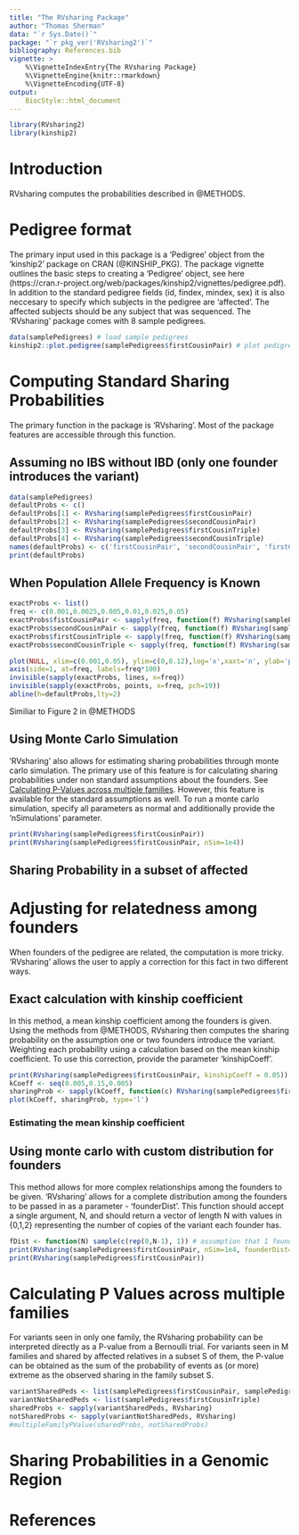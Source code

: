 ```yaml
---
title: "The RVsharing Package"
author: "Thomas Sherman"
data: "`r Sys.Date()`"
package: "`r pkg_ver('RVsharing2')`"
bibliography: References.bib
vignette: >
    %\VignetteIndexEntry{The RVsharing Package}
    %\VignetteEngine{knitr::rmarkdown}
    %\VignetteEncoding{UTF-8}
output:
    BiocStyle::html_document
---
```


```r
library(RVsharing2)
library(kinship2)
```

# Introduction

RVsharing computes the probabilities described in @METHODS.

# Pedigree format

The primary input used in this package is a 'Pedigree' object from the 'kinship2' package on CRAN (@KINSHIP_PKG). The package vignette outlines the basic steps to creating a 'Pedigree' object, see here (https://cran.r-project.org/web/packages/kinship2/vignettes/pedigree.pdf). In addition to the standard pedigree fields (id, findex, mindex, sex) it is also neccesary to specify which subjects in the pedigree are 'affected'. The affected subjects should be any subject that was sequenced. The 'RVsharing' package comes with 8 sample pedigrees.

```r
data(samplePedigrees) # load sample pedigrees
kinship2::plot.pedigree(samplePedigrees$firstCousinPair) # plot pedigree
```

# Computing Standard Sharing Probabilities

The primary function in the package is 'RVsharing'. Most of the package features are accessible through this function. 

## Assuming no IBS without IBD (only one founder introduces the variant)

```r
data(samplePedigrees)
defaultProbs <- c()
defaultProbs[1] <- RVsharing(samplePedigrees$firstCousinPair)
defaultProbs[2] <- RVsharing(samplePedigrees$secondCousinPair)
defaultProbs[3] <- RVsharing(samplePedigrees$firstCousinTriple)
defaultProbs[4] <- RVsharing(samplePedigrees$secondCousinTriple)
names(defaultProbs) <- c('firstCousinPair', 'secondCousinPair', 'firstCousinTriple', 'secondCousinTriple')
print(defaultProbs)
```

## When Population Allele Frequency is Known

```r
exactProbs <- list()
freq <- c(0.001,0.0025,0.005,0.01,0.025,0.05)
exactProbs$fistCousinPair <- sapply(freq, function(f) RVsharing(samplePedigrees$firstCousinPair, alleleFreq=f))
exactProbs$secondCousinPair <- sapply(freq, function(f) RVsharing(samplePedigrees$secondCousinPair, alleleFreq=f))
exactProbs$firstCousinTriple <- sapply(freq, function(f) RVsharing(samplePedigrees$firstCousinTriple, alleleFreq=f))
exactProbs$secondCousinTriple <- sapply(freq, function(f) RVsharing(samplePedigrees$secondCousinTriple, alleleFreq=f))

plot(NULL, xlim=c(0.001,0.05), ylim=c(0,0.12),log='x',xaxt='n', ylab='probability of sharing', xlab='variant frequency [%]')
axis(side=1, at=freq, labels=freq*100)
invisible(sapply(exactProbs, lines, x=freq))
invisible(sapply(exactProbs, points, x=freq, pch=19))
abline(h=defaultProbs,lty=2)
```

Similiar to Figure 2 in @METHODS

## Using Monte Carlo Simulation

'RVsharing' also allows for estimating sharing probabilities through monte carlo simulation. The primary use of this feature is for calculating sharing probabilities under non standard assumptions about the founders. See [Calculating P-Values across multiple families](#Calculating P Values across multiple families). However, this feature is available for the standard assumptions as well. To run a monte carlo simulation, specify all parameters as normal and additionally provide the 'nSimulations' parameter.

```r
print(RVsharing(samplePedigrees$firstCousinPair))
print(RVsharing(samplePedigrees$firstCousinPair, nSim=1e4))
```

## Sharing Probability in a subset of affected

# Adjusting for relatedness among founders

When founders of the pedigree are related, the computation is more tricky. 'RVsharing' allows the user to apply a correction for this fact in two different ways.

## Exact calculation with kinship coefficient

In this method, a mean kinship coefficient among the founders is given. Using the methods from @METHODS, RVsharing then computes the sharing probability on the assumption one or two founders introduce the variant. Weighting each probability using a calculation based on the mean kinship coefficient. To use this correction, provide the parameter 'kinshipCoeff'.

```r
print(RVsharing(samplePedigrees$firstCousinPair, kinshipCoeff = 0.05))
kCoeff <- seq(0.005,0.15,0.005)
sharingProb <- sapply(kCoeff, function(c) RVsharing(samplePedigrees$firstCousinPair, kinshipCoeff=c))
plot(kCoeff, sharingProb, type='l')
```

### Estimating the mean kinship coefficient

## Using monte carlo with custom distribution for founders

This method allows for more complex relationships among the founders to be given. 'RVsharing' allows for a complete distribution among the founders to be passed in as a parameter - 'founderDist'. This function should accept a single argument, N, and should return a vector of length N with values in {0,1,2} representing the number of copies of the variant each founder has.

```r
fDist <- function(N) sample(c(rep(0,N-1), 1)) # assumption that 1 founder introduces
print(RVsharing(samplePedigrees$firstCousinPair, nSim=1e4, founderDist=fDist))
print(RVsharing(samplePedigrees$firstCousinPair))
```

# Calculating P Values across multiple families

For variants seen in only one family, the RVsharing probability can be interpreted directly as a P-value from a Bernoulli trial. For variants seen in M families and shared by affected relatives in a subset S of them, the P-value can be obtained as the sum of the probability of events as (or more) extreme as the observed sharing in the family subset S. 
```r
variantSharedPeds <- list(samplePedigrees$firstCousinPair, samplePedigrees$secondCousinPair)
variantNotSharedPeds <- list(samplePedigrees$firstCousinTriple)
sharedProbs <- sapply(variantSharedPeds, RVsharing)
notSharedProbs <- sapply(variantNotSharedPeds, RVsharing)
#multipleFamilyPValue(sharedProbs, notSharedProbs)
```

# Sharing Probabilities in a Genomic Region

# References
